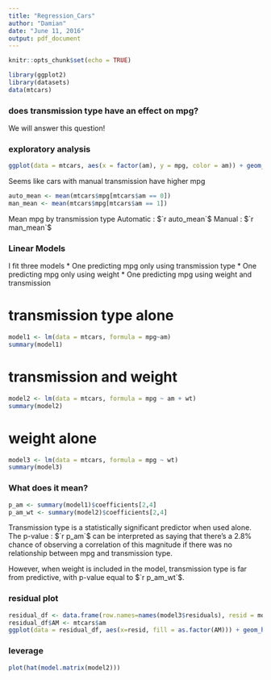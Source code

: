 ```yaml
---
title: "Regression_Cars"
author: "Damian"
date: "June 11, 2016"
output: pdf_document
---
```


```r
knitr::opts_chunk$set(echo = TRUE)
```

```r
library(ggplot2)
library(datasets)
data(mtcars)
```

### does transmission type have an effect on mpg?  
We will answer this question!

### exploratory analysis
```r
ggplot(data = mtcars, aes(x = factor(am), y = mpg, color = am)) + geom_point()
```

Seems like cars with manual transmission have higher mpg

```r
auto_mean <- mean(mtcars$mpg[mtcars$am == 0])
man_mean <- mean(mtcars$mpg[mtcars$am == 1])
```

Mean mpg by transmission type
Automatic : $`r auto_mean`$
Manual : $`r man_mean`$


### Linear Models
I fit three models
* One predicting mpg only using transmission type
* One predicting mpg only using weight
* One predicting mpg using weight and transmission

# transmission type alone
```r
model1 <- lm(data = mtcars, formula = mpg~am)
summary(model1)
```
# transmission and weight
```r
model2 <- lm(data = mtcars, formula = mpg ~ am + wt)
summary(model2)
```

# weight alone
```r
model3 <- lm(data = mtcars, formula = mpg ~ wt)
summary(model3)
```

### What does it mean?
```r
p_am <- summary(model1)$coefficients[2,4]
p_am_wt <- summary(model2)$coefficients[2,4]
```
Transmission type is a statistically significant predictor when used alone.
The p-value : $`r p_am`$ can be interpreted as saying that there's a 2.8% chance of 
observing a correlation of this magnitude if there was no relationship between mpg
and transmission type.

However, when weight is included in the model, transmission type is far from predictive, with p-value equal to $`r p_am_wt`$.


### residual plot
```r
residual_df <- data.frame(row.names=names(model3$residuals), resid = model3$residuals)
residual_df$AM <- mtcars$am
ggplot(data = residual_df, aes(x=resid, fill = as.factor(AM))) + geom_histogram(binwidth=1.5)
```

### leverage
```r
plot(hat(model.matrix(model2)))
```

